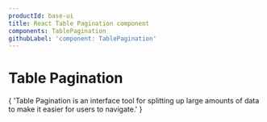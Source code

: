 ```yaml
---
productId: base-ui
title: React Table Pagination component
components: TablePagination
githubLabel: 'component: TablePagination'
---
```


# Table Pagination

<Description>
{
  'Table Pagination is an interface tool for splitting up large amounts of data to make it easier for
  users to navigate.'
}
</Description>

<ComponentLinkHeader design={false} />
